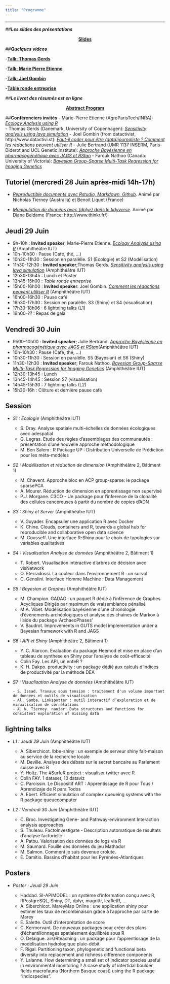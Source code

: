 ```yaml
---
title: "Programme"
---
```


***

##**_Les slides des présentations_** 

<center>[**Slides**](https://github.com/benoit-liquet/rmarkdown-website-examples/blob/gh-pages/Slides.zip)</center>

##**_Quelques videos_** 

-[**Talk: Thomas Gerds**](https://mediakiosque.univ-pau.fr/video/4241-sensitivity-analysis-using-lava-simulation-par-thomas-gerds/)

-[**Talk: Marie Pierre Etienne**](https://mediakiosque.univ-pau.fr/video/4242-ecololy-analysis-using-r-par-marie-pierre-etienne/)

-[**Talk: Joel Gombin**](https://mediakiosque.univ-pau.fr/video/4243-faut-il-coder-pour-etre-data-journaliste-comment-les-redactions-peuvent-utiliser-rfaut-il-coder-pour-etre-data-journaliste-comment-les-redactions-peuvent-utiliser-r-par-joel-gombin/)

-[**Table ronde entreprise**](https://mediakiosque.univ-pau.fr/video/4244-6eme-edition-des-rencontres-r-table-ronde-entreprise/)





##**_Le livret des résumés est en ligne_** 

<center>[**Abstract Program**](https://github.com/benoit-liquet/rmarkdown-website-examples/blob/gh-pages/FIG/Abstract-R-Conference-JUNE.pdf)</center>



##**Conférenciers invités ** 
- Marie-Pierre Etienne (AgroParisTech/INRA): [*Ecology Analysis using R*](https://angletr2017.com/Abstract_talk.html)  
- Thomas Gerds (Danemark, University of Copenhagen): [*Sensitivity analysis using lava simulation*](https://angletr2017.com/Abstract_talk.html)
- Joel Gombin (from datactivist, http://www.datactivi.st): [*Faut-il coder pour être (data)journaliste ? Comment les rédactions peuvent utiliser R*](https://angletr2017.com/Abstract_talk.html)
- Julie Bertrand (UMR 1137 INSERM, Paris-Diderot and UCL Genetic Institute): [*Approche Bayésienne en pharmacogénétique avec JAGS et RStan*](https://angletr2017.com/Abstract_talk.html)
- Farouk Nathoo (Canada: University of Victoria): [*Bayesian Group-Sparse Multi-Task Regression for Imaging Genetics*](https://angletr2017.com/Abstract_talk.html)

## **Tutoriel (mercredi 28 Juin après-midi 14h-17h)**

- [*Reproductible documents avec Rstudio, Markdown, Github*](https://angletr2017.com/Abstract_tutorial.html). Animé par Nicholas Tierney (Australia) et Benoit Liquet (France)

- [*Manipulation de données avec {dplyr} dans le tidyverse*](https://angletr2017.com/Abstract_tutorial.html). Animé par Diane Beldame (France: http://www.thinkr.fr/) 


## **Jeudi 29 Juin** 

- 9h-10h :  **Invited speaker**; Marie-Pierre Etienne. [*Ecology Analysis using R*](https://angletr2017.com/Abstract_talk.html) (Amphithéâtre IUT)
- 10h-10h30 : Pause (Café, thé, ...)
- 10h30-11h30 : Session en paralèlle. S1 (Ecologie) et S2 (Modélisation) 
- 11h30-12h30 : **Invited speaker**;Thomas Gerds. [*Sensitivity analysis using lava simulation*](https://angletr2017.com/Abstract_talk.html) (Amphithéâtre IUT)
- 12h30-13h45 : Lunch et Poster
- 13h45-15h00 : _Table ronde entreprise_
- 15h00-16h00 : **Invited speaker**: Joel Gombin. [*Comment les rédactions peuvent utiliser R*](https://angletr2017.com/Abstract_talk.html) (Amphithéâtre IUT)
- 16h00-16h30 : Pause café
- 16h30-17h30 : Session en paralèlle. S3 (Shiny) et S4 (visualisation) 
- 17h30-18h06 : 6 lightning talks (L1)
- 19h00-?? : Repas de gala

## **Vendredi 30 Juin**

- 9h00-10h00 : **Invited speaker**; Julie Bertrand. [*Approche Bayésienne en pharmacogénétique avec JAGS et RStan*](https://angletr2017.com/Abstract_talk.html)(Amphithéâtre IUT)
- 10h-10h30 : Pause (Café, thé, ...)
- 10h30-11h30 : Session en paralèlle. S5 (Bayesian) et S6 (Shiny)
- 11h30-12h30 :  **Invited speaker**; Farouk Nathoo. [*Bayesian Group-Sparse Multi-Task Regression for Imaging Genetics*](https://angletr2017.com/Abstract_talk.html) (Amphithéâtre IUT)
- 12h30-13h45 : Lunch 
- 13h45-14h45 : Session S7 (visualisation)
- 14h45-15h30 : 7 lightning talks (L2)
- 15h30-16h : Clôture et dernière pause café


## **Session**

- _S1 : Ecologie_  (Amphithéâtre IUT)

    - S. Dray. Analyse spatiale multi-échelles de données écologiques avec adespatial
    - G. Legras.  Etude des règles d’assemblages des communautés : présentation d’une nouvelle approche méthodologique
    - M. Ben Salem :  R Package UP : Distribution Universelle de Prédiction pour les méta-modèles

- _S2 : Modélisation et réduction de dimension_ (Amphithéâtre 2, Bâtiment 1)

    - M. Chavent. Approche bloc en ACP group-sparse: le package sparsePCA
    - A. Mourer. Réduction de dimension en apprentissage non supervisé 
    - P.J. Morgane. C3CO - Un package pour l’inference de la clonalité des cellules cancéreuses à partir du nombre de copies d’ADN

- _S3 : Shiny et Server_ (Amphithéâtre IUT)

    - V. Guyader. Encapsuler une application R avec Docker
    - K. Chine. Clouds, containers and R, towards a global hub for reproducible and collaborative open data science
    - M. Gousseff. Une interface R-Shiny pour le choix de typologies sur variables qualitatives
    
- _S4 : Visualisation Analyse de données_ (Amphithéâtre 2, Bâtiment 1)

    - T. Robert.  Visualisation intéractive d'arbres de décision avec visNetwork
    - O. Eterradossi. La couleur dans l’environnement R : un survol
    - C. Genolini. Interface Homme Machine : Data Management
    
- _S5 : Bayesian et Graphes_ (Amphithéâtre IUT)

    - M. Champion. GADAG : un paquet R dédié à l'inférence de Graphes Acycliques Dirigés par maximum de vraisemblance pénalisé
    - M.A. Vibet. Modélisation bayésienne d'une chronologie d’évènements archéologiques et analyse des chaines de Markov à l'aide du package 'ArchaeoPhases'
    - V. Baudrot. Improvements in GUTS model implementation under a Bayesian framework with R and JAGS
    
 - _S6 : API et Shiny_ (Amphithéâtre 2, Bâtiment 1)

    - Y. C. Alarcon. Evaluation du package Heemod et mise en place d'un tableau de synthese en Shiny pour l'analyse de coût-efficacité
    - Colin Fay. Les API, un enfeR ?
    - K. H. Dakpo.  productivity : un package dédié aux calculs d’indices de productivité par la méthode DEA 

- _S7 : Visualisation Analyse de données_ (Amphithéâtre IUT)

      - S. Issad. Travaux sous tension : traitement d'un volume important de données et outils de visualisation
      - Al. Samba. Linkspotter : outil interactif d’exploration et de visualisation de corrélations 
      - A. N. Tierney. naniar: Data structures and functions for consistent exploration of missing data


## **lightning talks**

- _L1 : Jeudi 29 Juin_ (Amphithéâtre IUT)

    - A. Siberchicot. lbbe-shiny : un exemple de serveur shiny fait-maison au service de la recherche locale
    - M. Deville. Analyse des débats sur le secret bancaire au Parlement suisse avec R
    - Y. Holtz. The #SurfeR project : visualiser twitter avec R 
    - Colin FAY. 1 dataset, 10 dataviz
    - C. Paroissin. Le Dispositif ART : Apprentissage de R pour Tous / Aprendizaje de R para Todos
    - A. Ebert. Efficient simulation of complex queueing systems with the R package queuecomputer

- _L2 : Vendredi 30 Juin_ (Amphithéâtre IUT)
    - C. Broc. Investigating Gene- and Pathway-environment Interaction analysis approaches
    - S. Thuleau. FactoInvestigate - Description automatique de résultats d'analyse factorielle
    - A. Patou. Valorisation des données de logs via R 
    - M. Saumard. Fouille des données du jeu Mathador
    - M. Salmon. Comment je suis devenue crolute. 
    - E. Damitio. Bassins d’habitat pour les Pyrénées-Atlantiques 
    
  
## **Posters**    

- _Poster  : Jeudi 29 Juin_

    - Haddad. SI-APIMODEL : un système d'information conçu avec R, RPostgreSQL, Shiny, DT, dplyr, magrittr, leafletR, ...
    - A. Siberchicot. MareyMap Online : une application shiny pour estimer les taux de recombinaison grâce à l’approche par carte de Marey
    - E. Salette. Outil d’interprétation de score
    - C. Kermorvant. De nouveaux packages pour créer des plans d’échantillonnages spatialement équilibrés sous R
    - O. Delaigue. airGRteaching : un package pour l’apprentissage de la modélisation hydrologique pluie-débit
    - F. Rigal. Partitioning taxon, phylogenetic and functional beta diversity into replacement and richness difference components
    - Y. Lalanne. How determining a small set of indicator species useful in environmental monitoring ? A case study of intertidal boulder fields macrofauna (Northern Basque coast) using the R package "indicspecies".  